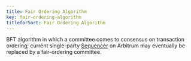 ```yaml
---
title: Fair Ordering Algorithm
key: fair-ordering-algorithm
titleforSort: Fair Ordering Algorithm
---
```


BFT algorithm in which a committee comes to consensus on transaction ordering; current single-party [Sequencer](/intro/glossary#sequencer) on Arbitrum may eventually be replaced by a fair-ordering committee.
